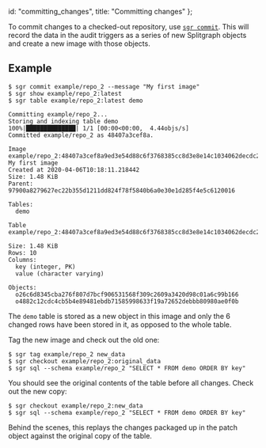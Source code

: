   id: "committing_changes",
  title: "Committing changes"
};

To commit changes to a checked-out repository, use [`sgr commit`](../sgr/image_management_creation/commit).
This will record the data in the audit triggers as a series of new Splitgraph objects and create
a new image with those objects.

## Example

```shell-session
$ sgr commit example/repo_2 --message "My first image"
$ sgr show example/repo_2:latest
$ sgr table example/repo_2:latest demo

Committing example/repo_2...
Storing and indexing table demo
100%|██████████████| 1/1 [00:00<00:00,  4.44objs/s]
Committed example/repo_2 as 48407a3cef8a.

Image example/repo_2:48407a3cef8a9ed3e54d88c6f3768385cc8d3e8e14c1034062decdc265f3d172
My first image
Created at 2020-04-06T10:18:11.218442
Size: 1.48 KiB
Parent: 97900a8279627ec22b355d1211dd824f78f5840b6a0e30e1d285f4e5c6120016

Tables:
  demo

Table example/repo_2:48407a3cef8a9ed3e54d88c6f3768385cc8d3e8e14c1034062decdc265f3d172/demo

Size: 1.48 KiB
Rows: 10
Columns:
  key (integer, PK)
  value (character varying)

Objects:
  o26c6d8345cba276f807d7bcf906531568f309c2609a3420d98c01a6c99b166
  o4882c12cdc4cb5b4e89481ebdb71585998633f19a72652debbb80980ae0f0b
```

The `demo` table is stored as a new object in this image and only the 6 changed rows
have been stored in it, as opposed to the whole table.

Tag the new image and check out the old one:

```shell-session
$ sgr tag example/repo_2 new_data
$ sgr checkout example/repo_2:original_data
$ sgr sql --schema example/repo_2 "SELECT * FROM demo ORDER BY key"
```

You should see the original contents of the table before all changes.
Check out the new copy:

```shell-session
$ sgr checkout example/repo_2:new_data
$ sgr sql --schema example/repo_2 "SELECT * FROM demo ORDER BY key"
```

Behind the scenes, this replays the changes packaged up in the patch
object against the original copy of the table.

